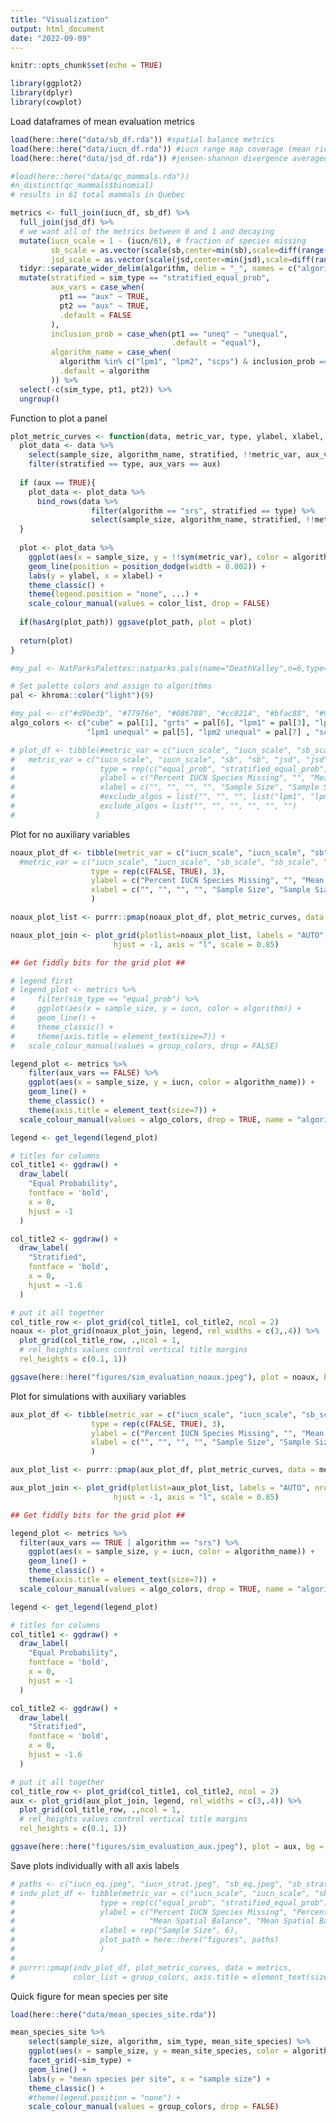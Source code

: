 ```yaml
---
title: "Visualization"
output: html_document
date: "2022-09-09"
---
```


```r
knitr::opts_chunk$set(echo = TRUE)
```

```r
library(ggplot2)
library(dplyr)
library(cowplot)
```

Load dataframes of mean evaluation metrics
```r
load(here::here("data/sb_df.rda")) #spatial balance metrics
load(here::here("data/iucn_df.rda")) #iucn range map coverage (mean richness)
load(here::here("data/jsd_df.rda")) #jensen-shannon divergence averaged across environmental variables

#load(here::here("data/qc_mammals.rda"))
#n_distinct(qc_mammals$binomial)
# results in 61 total mammals in Quebec

metrics <- full_join(iucn_df, sb_df) %>%
  full_join(jsd_df) %>%
  # we want all of the metrics between 0 and 1 and decaying 
  mutate(iucn_scale = 1 - (iucn/61), # fraction of species missing
         sb_scale = as.vector(scale(sb,center=min(sb),scale=diff(range(sb)))),
         jsd_scale = as.vector(scale(jsd,center=min(jsd),scale=diff(range(jsd))))) %>%
  tidyr::separate_wider_delim(algorithm, delim = "_", names = c("algorithm", "pt1", "pt2"), too_few = "align_start") %>%
  mutate(stratified = sim_type == "stratified_equal_prob",
         aux_vars = case_when(
           pt1 == "aux" ~ TRUE, 
           pt2 == "aux" ~ TRUE,
           .default = FALSE
         ),
         inclusion_prob = case_when(pt1 == "uneq" ~ "unequal", 
                                    .default = "equal"),
         algorithm_name = case_when(
           algorithm %in% c("lpm1", "lpm2", "scps") & inclusion_prob == "unequal" ~ paste(algorithm, "unequal"),
           .default = algorithm
         )) %>%
  select(-c(sim_type, pt1, pt2)) %>%
  ungroup()
```
Function to plot a panel
```r
plot_metric_curves <- function(data, metric_var, type, ylabel, xlabel, aux, exclude_algos = NULL, color_list, plot_path = NULL, ...){
  plot_data <- data %>%
    select(sample_size, algorithm_name, stratified, !!metric_var, aux_vars) %>%
    filter(stratified == type, aux_vars == aux)
    
  if (aux == TRUE){
    plot_data <- plot_data %>%
      bind_rows(data %>% 
                  filter(algorithm == "srs", stratified == type) %>% 
                  select(sample_size, algorithm_name, stratified, !!metric_var, aux_vars))
  }
  
  plot <- plot_data %>% 
    ggplot(aes(x = sample_size, y = !!sym(metric_var), color = algorithm_name)) +
    geom_line(position = position_dodge(width = 0.002)) +
    labs(y = ylabel, x = xlabel) +
    theme_classic() +
    theme(legend.position = "none", ...) +
    scale_colour_manual(values = color_list, drop = FALSE)
  
  if(hasArg(plot_path)) ggsave(plot_path, plot = plot)
  
  return(plot)
}

#my_pal <- NatParksPalettes::natparks.pals(name="DeathValley",n=6,type="discrete")

# Set palette colors and assign to algorithms
pal <- khroma::color("light")(9)

#my_pal <- c("#d9be3b", "#77976e", "#086788", "#cc8214", "#bfac88", "#99adbf")
algo_colors <- c("cube" = pal[1], "grts" = pal[6], "lpm1" = pal[3], "lpm2" = pal[4], "scps" = pal[2], "srs" = "black",
                 "lpm1 unequal" = pal[5], "lpm2 unequal" = pal[7] , "scps unequal" = pal[8])

# plot_df <- tibble(#metric_var = c("iucn_scale", "iucn_scale", "sb_scale", "sb_scale", "jsd_scale", "jsd_scale"),
#   metric_var = c("iucn_scale", "iucn_scale", "sb", "sb", "jsd", "jsd"),
#                   type = rep(c("equal_prob", "stratified_equal_prob"), 3),
#                   ylabel = c("Percent IUCN Species Missing", "", "Mean Spatial Balance", "", "Mean Divergence", ""),
#                   xlabel = c("", "", "", "", "Sample Size", "Sample Size"),
#                   #exclude_algos = list("", "", "", list("lpm1", "lpm2", "scps"), "", "")
#                   exclude_algos = list("", "", "", "", "", "")
#                  )
```

Plot for no auxiliary variables 
```r
noaux_plot_df <- tibble(metric_var = c("iucn_scale", "iucn_scale", "sb", "sb", "jsd_scale", "jsd_scale"),
  #metric_var = c("iucn_scale", "iucn_scale", "sb_scale", "sb_scale", "jsd_scale", "jsd_scale"),
                  type = rep(c(FALSE, TRUE), 3),
                  ylabel = c("Percent IUCN Species Missing", "", "Mean Spatial Balance", "", "Mean Divergence", ""),
                  xlabel = c("", "", "", "", "Sample Size", "Sample Size")
                  )

noaux_plot_list <- purrr::pmap(noaux_plot_df, plot_metric_curves, data = metrics, aux = FALSE, color_list = algo_colors, axis.title = element_text(size=7))

noaux_plot_join <- plot_grid(plotlist=noaux_plot_list, labels = "AUTO", nrow = 3, align = 'vh',
                       hjust = -1, axis = "l", scale = 0.85)

## Get fiddly bits for the grid plot ##

# legend first
# legend_plot <- metrics %>%
#     filter(sim_type == "equal_prob") %>%
#     ggplot(aes(x = sample_size, y = iucn, color = algorithm)) +
#     geom_line() +
#     theme_classic() +
#     theme(axis.title = element_text(size=7)) +
#   scale_colour_manual(values = group_colors, drop = FALSE)

legend_plot <- metrics %>%
    filter(aux_vars == FALSE) %>%
    ggplot(aes(x = sample_size, y = iucn, color = algorithm_name)) +
    geom_line() +
    theme_classic() +
    theme(axis.title = element_text(size=7)) +
  scale_colour_manual(values = algo_colors, drop = TRUE, name = "algorithm")

legend <- get_legend(legend_plot)

# titles for columns
col_title1 <- ggdraw() + 
  draw_label(
    "Equal Probability",
    fontface = 'bold',
    x = 0,
    hjust = -1
  )

col_title2 <- ggdraw() + 
  draw_label(
    "Stratified",
    fontface = 'bold',
    x = 0,
    hjust = -1.6
  )

# put it all together
col_title_row <- plot_grid(col_title1, col_title2, ncol = 2)
noaux <- plot_grid(noaux_plot_join, legend, rel_widths = c(3,.4)) %>%
  plot_grid(col_title_row, .,ncol = 1,
  # rel_heights values control vertical title margins
  rel_heights = c(0.1, 1))

ggsave(here::here("figures/sim_evaluation_noaux.jpeg"), plot = noaux, bg = "white", height = 11, width = 11)
```

Plot for simulations with auxiliary variables
```r
aux_plot_df <- tibble(metric_var = c("iucn_scale", "iucn_scale", "sb_scale", "sb_scale", "jsd_scale", "jsd_scale"),
                  type = rep(c(FALSE, TRUE), 3),
                  ylabel = c("Percent IUCN Species Missing", "", "Mean Spatial Balance", "", "Mean Divergence", ""),
                  xlabel = c("", "", "", "", "Sample Size", "Sample Size")
                  )

aux_plot_list <- purrr::pmap(aux_plot_df, plot_metric_curves, data = metrics, aux = TRUE, color_list = algo_colors, axis.title = element_text(size=7))

aux_plot_join <- plot_grid(plotlist=aux_plot_list, labels = "AUTO", nrow = 3, align = 'vh',
                       hjust = -1, axis = "l", scale = 0.85)

## Get fiddly bits for the grid plot ##

legend_plot <- metrics %>%
  filter(aux_vars == TRUE | algorithm == "srs") %>%
    ggplot(aes(x = sample_size, y = iucn, color = algorithm_name)) +
    geom_line() +
    theme_classic() +
    theme(axis.title = element_text(size=7)) +
  scale_colour_manual(values = algo_colors, drop = TRUE, name = "algorithm")

legend <- get_legend(legend_plot)

# titles for columns
col_title1 <- ggdraw() + 
  draw_label(
    "Equal Probability",
    fontface = 'bold',
    x = 0,
    hjust = -1
  )

col_title2 <- ggdraw() + 
  draw_label(
    "Stratified",
    fontface = 'bold',
    x = 0,
    hjust = -1.6
  )

# put it all together
col_title_row <- plot_grid(col_title1, col_title2, ncol = 2)
aux <- plot_grid(aux_plot_join, legend, rel_widths = c(3,.4)) %>%
  plot_grid(col_title_row, .,ncol = 1,
  # rel_heights values control vertical title margins
  rel_heights = c(0.1, 1))

ggsave(here::here("figures/sim_evaluation_aux.jpeg"), plot = aux, bg = "white", height = 11, width = 11)
```


Save plots individually with all axis labels 
```r
# paths <- c("iucn_eq.jpeg", "iucn_strat.jpeg", "sb_eq.jpeg", "sb_strat.jpeg", "jsd_eq.jpeg", "jsd_strat.jpeg")
# indv_plot_df <- tibble(metric_var = c("iucn_scale", "iucn_scale", "sb_scale", "sb_scale", "jsd_scale", "jsd_scale"),
#                   type = rep(c("equal_prob", "stratified_equal_prob"), 3),
#                   ylabel = c("Percent IUCN Species Missing", "Percent IUCN Species Missing", 
#                              "Mean Spatial Balance", "Mean Spatial Balance", "Mean Divergence", "Mean Divergence"),
#                   xlabel = rep("Sample Size", 6),
#                   plot_path = here::here("figures", paths)
#                   )
# 
# purrr::pmap(indv_plot_df, plot_metric_curves, data = metrics, 
#             color_list = group_colors, axis.title = element_text(size=15), axis.text=element_text(size=10))
```
Quick figure for mean species per site
```r
load(here::here("data/mean_species_site.rda"))

mean_species_site %>%
    select(sample_size, algorithm, sim_type, mean_site_species) %>%
    ggplot(aes(x = sample_size, y = mean_site_species, color = algorithm)) +
    facet_grid(~sim_type) +
    geom_line() +
    labs(y = "mean species per site", x = "sample size") +
    theme_classic() +
    #theme(legend.position = "none") +
    scale_colour_manual(values = group_colors, drop = FALSE)
```

